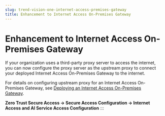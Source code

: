```yaml
---
slug: trend-vision-one-internet-access-premises-gateway
title: Enhancement to Internet Access On-Premises Gateway
---
```

# Enhancement to Internet Access On-Premises Gateway

If your organization uses a third-party proxy server to access the internet, you can now configure the proxy server as the upstream proxy to connect your deployed Internet Access On-Premises Gateway to the internet.

For details on configuring upstream proxy for an Internet Access On-Premises Gateway, see [Deploying an Internet Access On-Premises Gateway](deploy-ia-premises-gateway.mdx).

**Zero Trust Secure Access → Secure Access Configuration → Internet Access and AI Service Access Configuration**
:::
